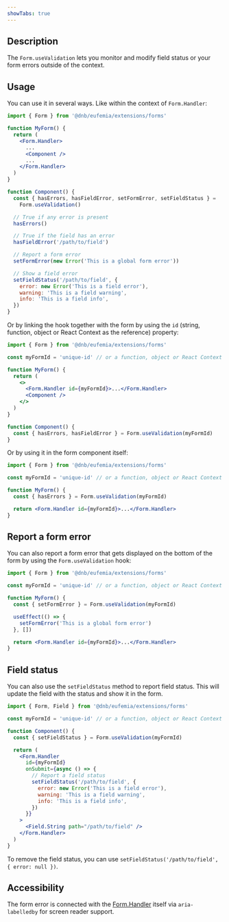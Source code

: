 ```yaml
---
showTabs: true
---
```


## Description

The `Form.useValidation` lets you monitor and modify field status or your form errors outside of the context.

## Usage

You can use it in several ways. Like within the context of `Form.Handler`:

```jsx
import { Form } from '@dnb/eufemia/extensions/forms'

function MyForm() {
  return (
    <Form.Handler>
      ...
      <Component />
      ...
    </Form.Handler>
  )
}

function Component() {
  const { hasErrors, hasFieldError, setFormError, setFieldStatus } =
    Form.useValidation()

  // True if any error is present
  hasErrors()

  // True if the field has an error
  hasFieldError('/path/to/field')

  // Report a form error
  setFormError(new Error('This is a global form error'))

  // Show a field error
  setFieldStatus('/path/to/field', {
    error: new Error('This is a field error'),
    warning: 'This is a field warning',
    info: 'This is a field info',
  })
}
```

Or by linking the hook together with the form by using the `id` (string, function, object or React Context as the reference) property:

```jsx
import { Form } from '@dnb/eufemia/extensions/forms'

const myFormId = 'unique-id' // or a function, object or React Context reference

function MyForm() {
  return (
    <>
      <Form.Handler id={myFormId}>...</Form.Handler>
      <Component />
    </>
  )
}

function Component() {
  const { hasErrors, hasFieldError } = Form.useValidation(myFormId)
}
```

Or by using it in the form component itself:

```jsx
import { Form } from '@dnb/eufemia/extensions/forms'

const myFormId = 'unique-id' // or a function, object or React Context reference

function MyForm() {
  const { hasErrors } = Form.useValidation(myFormId)

  return <Form.Handler id={myFormId}>...</Form.Handler>
}
```

## Report a form error

You can also report a form error that gets displayed on the bottom of the form by using the `Form.useValidation` hook:

```jsx
import { Form } from '@dnb/eufemia/extensions/forms'

const myFormId = 'unique-id' // or a function, object or React Context reference

function MyForm() {
  const { setFormError } = Form.useValidation(myFormId)

  useEffect(() => {
    setFormError('This is a global form error')
  }, [])

  return <Form.Handler id={myFormId}>...</Form.Handler>
}
```

## Field status

You can also use the `setFieldStatus` method to report field status. This will update the field with the status and show it in the form.

```jsx
import { Form, Field } from '@dnb/eufemia/extensions/forms'

const myFormId = 'unique-id' // or a function, object or React Context reference

function Component() {
  const { setFieldStatus } = Form.useValidation(myFormId)

  return (
    <Form.Handler
      id={myFormId}
      onSubmit={async () => {
        // Report a field status
        setFieldStatus('/path/to/field', {
          error: new Error('This is a field error'),
          warning: 'This is a field warning',
          info: 'This is a field info',
        })
      }}
    >
      <Field.String path="/path/to/field" />
    </Form.Handler>
  )
}
```

To remove the field status, you can use `setFieldStatus('/path/to/field', { error: null })`.

## Accessibility

The form error is connected with the [Form.Handler](/uilib/extensions/forms/Form/Handler/) itself via `aria-labelledby` for screen reader support.
